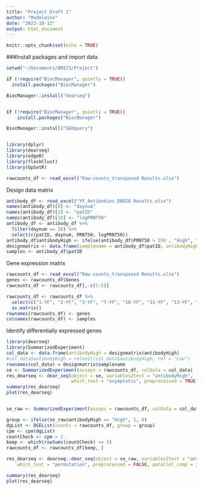 ```yaml
---
title: "Project Draft 1"
author: "Madeleine"
date: "2023-10-13"
output: html_document
---
```


```r
knitr::opts_chunk$set(echo = TRUE)
```

###Install packages and import data
```r
setwd("~/Documents/OMICS/Project")

if (!require("BiocManager", quietly = TRUE))
  install.packages("BiocManager")

BiocManager::install("dearseq")


if (!require("BiocManager", quietly = TRUE))
    install.packages("BiocManager")

BiocManager::install("GEOquery")


library(dplyr)
library(dearseq)
library(edgeR)
library(flashClust)
library(UpSetR)

rawcounts_df <- read_excel("Raw-counts_transposed Results.xlsx")
```


Design data matrix
```r
antibody_df <- read_excel("YF_Antibodies_D0D28 Results.xlsx")
names(antibody_df)[8] <- "daynum"
names(antibody_df)[2] <- "patID"
names(antibody_df)[10] <- "logPRNT50"
antibody_df <- antibody_df %>% 
  filter(daynum == 28) %>% 
  select(c(patID, daynum, PRNT50, logPRNT50))
antibody_df$antibodyHigh <- ifelse(antibody_df$PRNT50 > 550 , "High", "Low") #change this when we decide
designmatrix <- data.frame(samplename = antibody_df$patID, antibodyHigh = antibody_df$antibodyHigh)
samples <- antibody_df$patID
```

Gene expression matrix
```r
rawcounts_df <- read_excel("Raw-counts_transposed Results.xlsx")
genes <- rawcounts_df$Genes
rawcounts_df <- rawcounts_df[,-c(1:5)]

rawcounts_df <- rawcounts_df %>% 
  select(c("1-YF", "2-YF", "3-YF", "7-YF", "10-YF", "11-YF", "13-YF", "15-YF", "18-YF", "19-YF", "20-YF", "22-YF")) %>% 
  as.matrix()
rownames(rawcounts_df) <- genes
colnames(rawcounts_df) <- samples
```

Identify differentially expressed genes
```r
library(dearseq)
library(SummarizedExperiment)
col_data <- data.frame(antibodyHigh = designmatrix$antibodyHigh)
#col_data$antibodyHigh = relevel(col_data$antibodyHigh, ref = "Low")
rownames(col_data) = designmatrix$samplename
se <- SummarizedExperiment(assays = rawcounts_df, colData = col_data)
res_dearseq <- dear_seq(object = se, variables2test = "antibodyHigh",
                        which_test = "asymptotic", preprocessed = TRUE)
summary(res_dearseq)
plot(res_dearseq)


se_raw <- SummarizedExperiment(assays = rawcounts_df, colData = col_data)

group <- ifelse(se_raw$antibodyHigh == "High", 1, 0)
dgList <- DGEList(counts = rawcounts_df, group = group)
cpm <- cpm(dgList)
countCheck <- cpm > 2
keep <- which(rowSums(countCheck) >= 5)
rawcounts_df <- rawcounts_df[keep, ]

res_dearseq <- dearseq::dear_seq(object = se_raw, variables2test = "antibodyHigh",
    which_test = "permutation", preprocessed = FALSE, parallel_comp = interactive())

summary(res_dearseq)
plot(res_dearseq)
```



